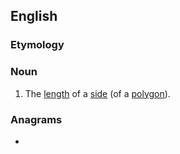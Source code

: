 ==English==

===Etymology===
{{compound|en|side|length}}

===Noun===
{{en-noun}}

# {{lb|en|mathematics}} The [[length]] of a [[side]] (of a [[polygon]]).

===Anagrams===
* {{anagrams|en|slightened}}